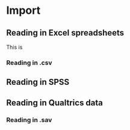 # Import

## Reading in Excel spreadsheets

This is

### Reading in .csv

## Reading in SPSS 

## Reading in Qualtrics data

### Reading in .sav

